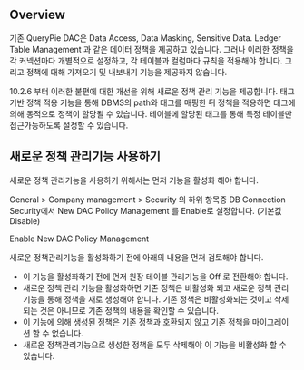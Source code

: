 ## Overview
기존 QueryPie DAC은  Data Access, Data Masking, Sensitive Data. Ledger Table Management 과 같은 데이터 정책을 제공하고 있습니다. 그러나 이러한 정책을 각 커넥션마다 개별적으로 설정하고, 각 테이블과 컬럼마다 규칙을 적용해야 합니다. 그리고 정책에 대해 가져오기 및 내보내기 기능을 제공하지 않습니다.  

10.2.6 부터 이러한 불편에 대한 개선을 위해 새로운 정책 관리 기능을 제공합니다. 태그기반 정책 적용 기능을 통해 DBMS의 path와 태그를 매핑한 뒤 정책을 적용하면 태그에 의해 동적으로 정책이 할당될 수 있습니다. 테이블에 할당된 태그를 통해 특정 테이블만 접근가능하도록 설정할 수 있습니다.

## 새로운 정책 관리기능 사용하기
새로운 정책 관리기능을 사용하기 위해서는 먼저 기능을 활성화 해야 합니다.

General > Company management > Security 의 하위 항목중 DB Connection Security에서 New DAC Policy Management 를 Enable로 설정합니다. (기본값 Disable)

Enable New DAC Policy Management

새로운 정책관리기능을 활성화하기 전에 아래의 내용을 먼저 검토해야 합니다.

* 이 기능을 활성화하기 전에 먼저 원장 테이블 관리기능을 Off 로 전환해야 합니다.
* 새로운 정책 관리 기능을 활성화하면 기존 정책은 비활성화 되고 새로운 정책 관리기능을 통해 정책을 새로 생성해야 합니다. 기존 정책은 비활성화되는 것이고 삭제되는 것은 아니므로 기존 정책의 내용을 확인할 수 있습니다.
* 이 기능에 의해 생성된 정책은 기존 정책과 호환되지 않고 기존 정책을 마이그레이션 할 수 없습니다.
* 새로운 정책관리기능으로 생성한 정책을 모두 삭제해야 이 기능을 비활성화 할 수 있습니다. 
